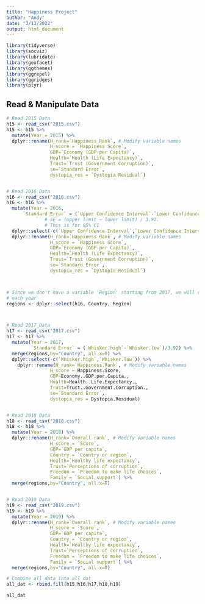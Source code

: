 ```yaml
---
title: "Happiness Project"
author: "Andy"
date: "3/13/2022"
output: html_document
---
```



```r
library(tidyverse)
library(socviz)
library(lubridate)
library(geofacet)
library(ggthemes)
library(ggrepel)
library(ggridges)
library(plyr)
```


## Read & Manipulate Data

```r
# Read 2015 Data
h15 <- read_csv("2015.csv")
h15 <- h15 %>%
  mutate(Year = 2015) %>%
  dplyr::rename(H_rank=`Happiness Rank`, # Modify variable names
                H_score = `Happiness Score`,
                GDP=`Economy (GDP per Capita)`,
                Health=`Health (Life Expectancy)`,
                Trust=`Trust (Government Corruption)`,
                se=`Standard Error`,
                dystopia_res = `Dystopia Residual`)


# Read 2016 Data
h16 <- read_csv("2016.csv")  
h16 <- h16 %>%
  mutate(Year = 2016,
      `Standard Error` = (`Upper Confidence Interval`-`Lower Confidence Interval`)/3.92) %>%
              # SE = (upper limit – lower limit) / 3.92. 
              # This is for 95% CI
  dplyr::select(-c(`Upper Confidence Interval`,`Lower Confidence Interval`)) %>%
  dplyr::rename(H_rank=`Happiness Rank`, # Modify variable names
                H_score = `Happiness Score`,
                GDP=`Economy (GDP per Capita)`,
                Health=`Health (Life Expectancy)`,
                Trust=`Trust (Government Corruption)`,
                se=`Standard Error`,
                dystopia_res = `Dystopia Residual`)



# Since we don't have a variable 'Region' starting from 2017, we will create it for 
# each year
regions <- dplyr::select(h16, Country, Region)



# Read 2017 Data
h17 <- read_csv("2017.csv")  
h17 <- h17 %>%
  mutate(Year = 2017,
         `Standard Error` = (`Whisker.high`-`Whisker.low`)/3.92) %>%
  merge(regions,by="Country", all.x=T) %>%
  dplyr::select(-c(`Whisker.high`,`Whisker.low`)) %>%
    dplyr::rename(H_rank=`Happiness.Rank`, # Modify variable names
                H_score = Happiness.Score,
                GDP=Economy..GDP.per.Capita.,
                Health=Health..Life.Expectancy.,
                Trust=Trust..Government.Corruption.,
                se=`Standard Error`,
                dystopia_res = Dystopia.Residual)


# Read 2018 Data
h18 <- read_csv("2018.csv")  
h18 <- h18 %>%
  mutate(Year = 2018) %>%
  dplyr::rename(H_rank=`Overall rank`, # Modify variable names
                H_score = `Score`,
                GDP=`GDP per capita`,
                Country = `Country or region`,
                Health=`Healthy life expectancy`,
                Trust=`Perceptions of corruption`,
                Freedom = `Freedom to make life choices`,
                Family = `Social support`) %>%
  merge(regions,by="Country", all.x=T)


# Read 2019 Data
h19 <- read_csv("2019.csv")  
h19 <- h19 %>%
  mutate(Year = 2019) %>%
  dplyr::rename(H_rank=`Overall rank`, # Modify variable names
                H_score = `Score`,
                GDP=`GDP per capita`,
                Country = `Country or region`,
                Health=`Healthy life expectancy`,
                Trust=`Perceptions of corruption`,
                Freedom = `Freedom to make life choices`,
                Family = `Social support`) %>%
  merge(regions,by="Country", all.x=T)

# Combine all data into all_dat
all_dat <- rbind.fill(h15,h16,h17,h18,h19)

all_dat

```

























